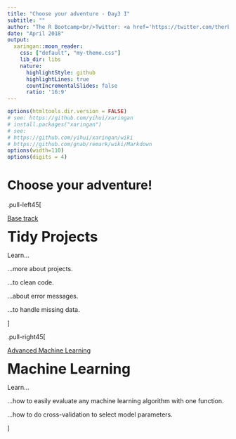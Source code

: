 ```yaml
---
title: "Choose your adventure - Day3 I"
subtitle: ""
author: "The R Bootcamp<br/>Twitter: <a href='https://twitter.com/therbootcamp'>@therbootcamp</a>"
date: "April 2018"
output:
  xaringan::moon_reader:
    css: ["default", "my-theme.css"]
    lib_dir: libs
    nature:
      highlightStyle: github
      highlightLines: true
      countIncrementalSlides: false
      ratio: '16:9'
---
```




```r
options(htmltools.dir.version = FALSE)
# see: https://github.com/yihui/xaringan
# install.packages("xaringan")
# see: 
# https://github.com/yihui/xaringan/wiki
# https://github.com/gnab/remark/wiki/Markdown
options(width=110)
options(digits = 4)
```

# Choose your adventure!

.pull-left45[

<u>Base track</u><br>

<font size="6"><b>Tidy Projects</b></font><br>

Learn... 

...more about projects.

...to clean code.

...about error messages.

...to handle missing data.

]

.pull-right45[

<u>Advanced Machine Learning</u><br>

<font size="6"><b>Machine Learning</b></font><br>

Learn... 

...how to easily evaluate any machine learning algorithm with one function.

...how to do cross-validation to select model parameters.  

]





